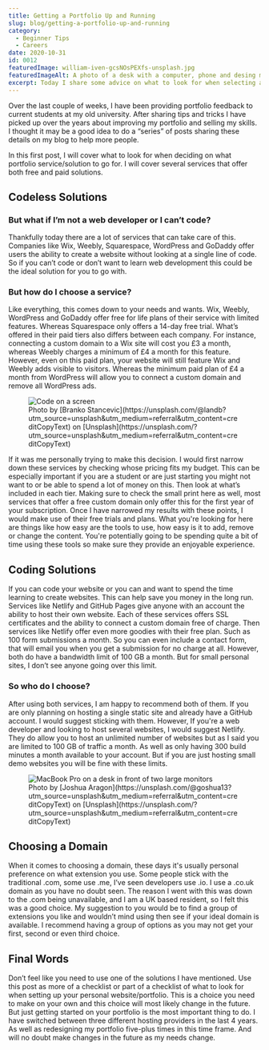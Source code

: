 ```yaml
---
title: Getting a Portfolio Up and Running
slug: blog/getting-a-portfolio-up-and-running
category:
  - Beginner Tips
  - Careers
date: 2020-10-31
id: 0012
featuredImage: william-iven-gcsNOsPEXfs-unsplash.jpg
featuredImageAlt: A photo of a desk with a computer, phone and desing mock ups by William Iven
excerpt: Today I share some advice on what to look for when selecting a service for hosting or creating your first portfolio.
---
```


Over the last couple of weeks, I have been providing portfolio feedback to current students at my old university. After sharing tips and tricks I have picked up over the years about improving my portfolio and selling my skills. I thought it may be a good idea to do a “series” of posts sharing these details on my blog to help more people.

In this first post, I will cover what to look for when deciding on what portfolio service/solution to go for. I will cover several services that offer both free and paid solutions.

## Codeless Solutions

### But what if I’m not a web developer or I can’t code?

Thankfully today there are a lot of services that can take care of this. Companies like Wix, Weebly, Squarespace, WordPress and GoDaddy offer users the ability to create a website without looking at a single line of code. So if you can’t code or don’t want to learn web development this could be the ideal solution for you to go with.

### But how do I choose a service?

Like everything, this comes down to your needs and wants. Wix, Weebly, WordPress and GoDaddy offer free for life plans of their service with limited features. Whereas Squarespace only offers a 14-day free trial. What’s offered in their paid tiers also differs between each company. For instance, connecting a custom domain to a Wix site will cost you £3 a month, whereas Weebly charges a minimum of £4 a month for this feature. However, even on this paid plan, your website will still feature Wix and Weebly adds visible to visitors. Whereas the minimum paid plan of £4 a month from WordPress will allow you to connect a custom domain and remove all WordPress ads.

<figure>
  <img
    src="./branko-stancevic-GI1hwOGqGtE-unsplash.jpg"
    alt="Code on a screen"
  />
  <figcaption>
    Photo by [Branko
    Stancevic](https://unsplash.com/@landb?utm_source=unsplash&amp;utm_medium=referral&amp;utm_content=creditCopyText)
    on
    [Unsplash](https://unsplash.com/?utm_source=unsplash&amp;utm_medium=referral&amp;utm_content=creditCopyText)
  </figcaption>
</figure>

If it was me personally trying to make this decision. I would first narrow down these services by checking whose pricing fits my budget. This can be especially important if you are a student or are just starting you might not want to or be able to spend a lot of money on this. Then look at what’s included in each tier. Making sure to check the small print here as well, most services that offer a free custom domain only offer this for the first year of your subscription. Once I have narrowed my results with these points, I would make use of their free trials and plans. What you're looking for here are things like how easy are the tools to use, how easy is it to add, remove or change the content. You're potentially going to be spending quite a bit of time using these tools so make sure they provide an enjoyable experience.

## Coding Solutions

If you can code your website or you can and want to spend the time learning to create websites. This can help save you money in the long run. Services like Netlify and GitHub Pages give anyone with an account the ability to host their own website. Each of these services offers SSL certificates and the ability to connect a custom domain free of charge.
Then services like Netlify offer even more goodies with their free plan. Such as 100 form submissions a month. So you can even include a contact form, that will email you when you get a submission for no charge at all. However, both do have a bandwidth limit of 100 GB a month. But for small personal sites, I don’t see anyone going over this limit.

### So who do I choose?

After using both services, I am happy to recommend both of them. If you are only planning on hosting a single static site and already have a GitHub account. I would suggest sticking with them. However, If you're a web developer and looking to host several websites, I would suggest Netlify. They do allow you to host an unlimited number of websites but as I said you are limited to 100 GB of traffic a month. As well as only having 300 build minutes a month available to your account. But if you are just hosting small demo websites you will be fine with these limits.

<figure>
  <img
    src="./joshua-aragon-BMnhuwFYr7w-unsplash.jpg"
    alt="MacBook Pro on a desk in front of two large monitors"
  />
  <figcaption>
    Photo by [Joshua
    Aragon](https://unsplash.com/@goshua13?utm_source=unsplash&amp;utm_medium=referral&amp;utm_content=creditCopyText)
    on
    [Unsplash](https://unsplash.com/?utm_source=unsplash&amp;utm_medium=referral&amp;utm_content=creditCopyText)
  </figcaption>
</figure>

## Choosing a Domain

When it comes to choosing a domain, these days it's usually personal preference on what extension you use. Some people stick with the traditional .com, some use .me, I’ve seen developers use .io. I use a .co.uk domain as you have no doubt seen. The reason I went with this was down to the .com being unavailable, and I am a UK based resident, so I felt this was a good choice. My suggestion to you would be to find a group of extensions you like and wouldn’t mind using then see if your ideal domain is available. I recommend having a group of options as you may not get your first, second or even third choice.

## Final Words

Don’t feel like you need to use one of the solutions I have mentioned. Use this post as more of a checklist or part of a checklist of what to look for when setting up your personal website/portfolio. This is a choice you need to make on your own and this choice will most likely change in the future. But just getting started on your portfolio is the most important thing to do. I have switched between three different hosting providers in the last 4 years. As well as redesigning my portfolio five-plus times in this time frame. And will no doubt make changes in the future as my needs change.
